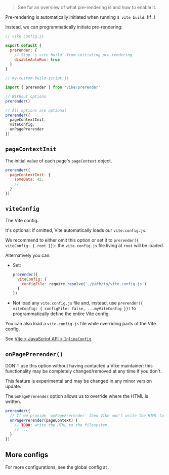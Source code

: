 
> See <Link href="/pre-rendering" /> for an overview of what pre-rendering is and how to enable it.

Pre-rendering is automatically initiated when running `$ vite build`. (If <Link text="pre-rendering is enabled" href="/pre-rendering#how-to-pre-render" />.)

Instead, we can programmatically initiate pre-rendering:

```js
// vike.config.js

export default {
  prerender: {
    // Stop `$ vite build` from initiating pre-rendering
    disableAutoRun: true
  }
}
```

```js
// my-custom-build-script.js

import { prerender } from 'vike/prerender'

// Without options
prerender()

// All options are optional
prerender({
  pageContextInit,
  viteConfig,
  onPagePrerender
})
```


## `pageContextInit`

The initial value of each page's `pageContext` object.

```js
prerender({
  pageContextInit: {
    someData: 42,
    // ...
  }
})
```

## `viteConfig`

The Vite config.

It's optional: if omitted, Vite automatically loads our `vite.config.js`.

We recommend to either omit this option or set it to `prerender({ viteConfig: { root }})`: the `vite.config.js` file living at `root` will be loaded.

Alternatively you can:
 - Set:
   ```js
   prerender({
     viteConfig: {
       configFile: require.resolve('./path/to/vite.config.js')
     }
   })
   ```
 - Not load any `vite.config.js` file and, instead, use `prerender({ viteConfig: { configFile: false, ...myViteConfig }})` to programmatically define the entire Vite config.

You can also load a `vite.config.js` file while overriding parts of the Vite config.

See [Vite > JavaScript API > `InlineConfig`](https://vitejs.dev/guide/api-javascript.html#inlineconfig).


## `onPagePrerender()`

<Warning>DON'T use this option without having contacted a Vike maintainer: this functionality may be completely changed/removed at any time if you don't.</Warning>

<Warning>This feature is experimental and may be changed in any minor version update.</Warning>

The `onPagePrerender` option allows us to override where the HTML is written.

```js
prerender({
  // If we provide `onPagePrerender` then Vike won't write the HTML to the filesystem
  onPagePrerender(pageContext) {
    // TODO: write the HTML to the filesystem.
    // ...
  }
})
```


## More configs

For more configurations, see the global config at <Link href="/prerender-config" />.
